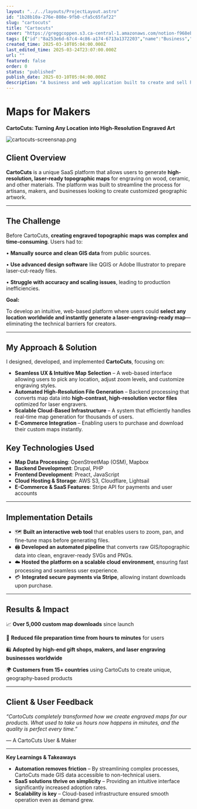 ```yaml
---
layout: "../../layouts/ProjectLayout.astro"
id: "1b28b10a-276e-808e-9fb0-cfa5c65faf22"
slug: "cartocuts"
title: "Cartocuts"
cover: "https://greggcoppen.s3.ca-central-1.amazonaws.com/notion-f968eb0a9dd85c47da46a3f3d04c0146ec9155d324552f3893b099552cb537f9.jpeg"
tags: [{"id":"8a253e6d-67c4-4c86-a174-6713a1372203","name":"Business","color":"orange"},{"id":"a714972b-48cc-41bd-93d9-45042a0f9034","name":"Web App","color":"purple"}]
created_time: 2025-03-10T05:04:00.000Z
last_edited_time: 2025-03-24T23:07:00.000Z
url: ""
featured: false
order: 0
status: "published"
publish_date: 2025-03-10T05:04:00.000Z
description: "A business and web application built to create and sell high resolution digital map files for laser engraving."
---
```



# Maps for Makers


**CartoCuts: Turning Any Location into High-Resolution Engraved Art**


![cartocuts-screensnap.png](https://greggcoppen.s3.ca-central-1.amazonaws.com/notion-e897e81fce636d11c880cfc8c11ae286418e31fbf3b2c8e6c2b1d6946379852e.png)


## **Client Overview**


**CartoCuts** is a unique SaaS platform that allows users to generate **high-resolution, laser-ready topographic maps** for engraving on wood, ceramic, and other materials. The platform was built to streamline the process for artisans, makers, and businesses looking to create customized geographic artwork.


---


## **The Challenge**


Before CartoCuts, **creating engraved topographic maps was complex and time-consuming**. Users had to:


•	**Manually source and clean GIS data** from public sources.


•	**Use advanced design software** like QGIS or Adobe Illustrator to prepare laser-cut-ready files.


•	**Struggle with accuracy and scaling issues**, leading to production inefficiencies.


**Goal:**


To develop an intuitive, web-based platform where users could **select any location worldwide and instantly generate a laser-engraving-ready map**—eliminating the technical barriers for creators.


---


## **My Approach & Solution**


I designed, developed, and implemented **CartoCuts**, focusing on:

- **Seamless UX & Intuitive Map Selection** – A web-based interface allowing users to pick any location, adjust zoom levels, and customize engraving styles.
- **Automated High-Resolution File Generation** – Backend processing that converts map data into **high-contrast, high-resolution vector files** optimized for laser engravers.
- **Scalable Cloud-Based Infrastructure** – A system that efficiently handles real-time map generation for thousands of users.
- **E-Commerce Integration** – Enabling users to purchase and download their custom maps instantly.

## **Key Technologies Used**

- **Map Data Processing**: OpenStreetMap (OSM), Mapbox
- **Backend Development**: Drupal, PHP
- **Frontend Development**: Preact, JavaScript
- **Cloud Hosting & Storage**: AWS S3, Cloudflare, Lightsail
- **E-Commerce & SaaS Features**: Stripe API for payments and user accounts

---


## **Implementation Details**

- 🗺️ **Built an interactive web tool** that enables users to zoom, pan, and fine-tune maps before generating files.
- 🖨️ **Developed an automated pipeline** that converts raw GIS/topographic data into clean, engraver-ready SVGs and PNGs.
- ☁️ **Hosted the platform on a scalable cloud environment**, ensuring fast processing and seamless user experience.
- 💳 **Integrated secure payments via Stripe**, allowing instant downloads upon purchase.

---


## **Results & Impact**


📈 **Over 5,000 custom map downloads** since launch


🚀 **Reduced file preparation time from hours to minutes** for users


🛍️ **Adopted by high-end gift shops, makers, and laser engraving businesses worldwide**


🌍 **Customers from 15+ countries** using CartoCuts to create unique, geography-based products


---


## **Client & User Feedback**


_“CartoCuts completely transformed how we create engraved maps for our products. What used to take us hours now happens in minutes, and the quality is perfect every time.”_


— A CartoCuts User & Maker


---


**Key Learnings & Takeaways**

- **Automation removes friction** – By streamlining complex processes, CartoCuts made GIS data accessible to non-technical users.
- **SaaS solutions thrive on simplicity** – Providing an intuitive interface significantly increased adoption rates.
- **Scalability is key** – Cloud-based infrastructure ensured smooth operation even as demand grew.
